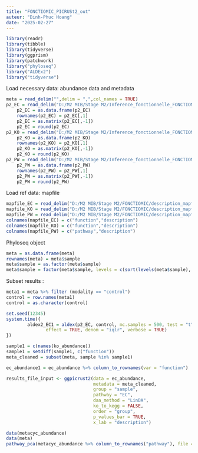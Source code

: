 ```yaml
---
title: "FONCTIOMIC_PICRUSt2_out"
auteur: "Dinh-Phuc Hoang"
date: "2025-02-27"
---
```


```r
library(readr)
library(tibble)
library(tidyverse)
library(ggprism)
library(patchwork)
library("phyloseq")
library("ALDEx2")
library("tidyverse")
```
Load necessary data: abundance data and metadata
```r
meta = read_delim("",delim = ",",col_names = TRUE)
p2_EC = read_delim("D:/M2 MIB/Stage M2/Inference_fonctionnelle_FONCTIOMIC/16S/picrust2_out/EC_metagenome_out/pred_metagenome_unstrat.tsv.gz",delim = "\t",col_names = TRUE)
    p2_EC = as.data.frame(p2_EC)
    rownames(p2_EC) = p2_EC[,1]
    p2_EC = as.matrix(p2_EC[,-1])
    p2_EC = round(p2_EC)
p2_KO = read_delim("D:/M2 MIB/Stage M2/Inference_fonctionnelle_FONCTIOMIC/16S/picrust2_out/KO_metagenome_out/pred_metagenome_unstrat.tsv.gz",delim = "\t",col_names = TRUE)
    p2_KO = as.data.frame(p2_KO)
    rownames(p2_KO) = p2_KO[,1]
    p2_KO = as.matrix(p2_KO[,-1])
    p2_KO = round(p2_KO)
p2_PW = read_delim("D:/M2 MIB/Stage M2/Inference_fonctionnelle_FONCTIOMIC/16S/picrust2_out/pathways_out/path_abun_unstrat.tsv.gz",delim = "\t",col_names = TRUE)
    p2_PW = as.data.frame(p2_PW)
    rownames(p2_PW) = p2_PW[,1]
    p2_PW = as.matrix(p2_PW[,-1])
    p2_PW = round(p2_PW)
```
Load ref data: mapfile
```r
mapfile_EC = read_delim("D:/M2 MIB/Stage M2/FONCTIOMIC/description_mapfiles/ec_level4_info.tsv.gz",delim = "\t", col_names  = FALSE)
mapfile_KO = read_delim("D:/M2 MIB/Stage M2/FONCTIOMIC/description_mapfiles/ko_info.tsv.gz",delim = "\t", col_names = FALSE)
mapfile_PW = read_delim("D:/M2 MIB/Stage M2/FONCTIOMIC/description_mapfiles/metacyc_pathways_info.txt.gz",delim = "\t", col_names = FALSE)
colnames(mapfile_EC) = c("function","description")
colnames(mapfile_KO) = c("function","description")
colnames(mapfile_PW) = c("pathway","description")
```
Phyloseq object
```r
meta = as.data.frame(meta)
rownames(meta) = meta$sample
meta$sample = as.factor(meta$sample)
meta$sample = factor(meta$sample, levels = c(sort(levels(meta$sample), decreasing = F)))
```
Subset results :
```r
meta1 = meta %>% filter (modality == "control")
control = row.names(meta1)
control = as.character(control)
```

```r
set.seed(12345)
system.time({
        aldex2_EC1 = aldex(p2_EC, control, mc.samples = 500, test = "t", 
               effect = TRUE, denom = "iqlr", verbose = TRUE)
})
```
```r
sample1 = c(names(ko_abundance))
sample1 = setdiff(sample1, c("function"))
meta_cleaned = subset(meta, sample %in% sample1)

ec_abundance1 = ec_abundance %>% column_to_rownames(var = "function")

results_file_input <- ggpicrust2(data = ec_abundance,
                                 metadata = meta_cleaned,
                                 group = "sample",
                                 pathway = "EC",
                                 daa_method = "LinDA",
                                 ko_to_kegg = FALSE,
                                 order = "group",
                                 p_values_bar = TRUE,
                                 x_lab = "description")
```

```r
data(metacyc_abundance)
data(meta)
pathway_pca(metacyc_abundance %>% column_to_rownames("pathway"), file = meta_cleaned, "sample")
```